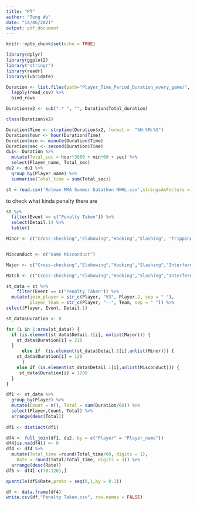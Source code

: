 ```yaml
---
title: "PT"
author: "Tong Wu"
date: "14/06/2021"
output: pdf_document
---
```


```r
knitr::opts_chunk$set(echo = TRUE)
```

```r
library(dplyr)
library(ggplot2)
library("stringr") 
library(readr)
library(lubridate)
```

```r
Duration <- list.files(path="Player_Time_Period_Duration_every_game/", pattern = "*.csv", full.names = TRUE) %>% 
  lapply(read_csv) %>% 
  bind_rows 

Duration$x2 <- sub(".* ", "", Duration$Total_duration)

class(Duration$x2)

Duration$Time <- strptime(Duration$x2, format =  "%H:%M:%S")
Duration$hour <- hour(Duration$Time)
Duration$min <- minute(Duration$Time)
Duration$sec <- second(Duration$Time)
du1<- Duration %>% 
  mutate(Total_sec = hour*3600 + min*60 + sec) %>% 
  select(Player_name, Total_sec)
du2 <- du1 %>% 
  group_by(Player_name) %>% 
  summarise(Total_time = sum(Total_sec))

```


```r
st = read.csv('Rotman MMA Summer Datathon NWHL.csv',stringsAsFactors = FALSE)
```


to check what kinda penalty there are
```r
st %>%
  filter(Event == c("Penalty Taken")) %>%
  select(Detail.1) %>%
  table()

Minor <- c("Cross-checking","Elobowing","Hooking","Slashing", "Tripping", "Roughing", "Holding","Interference","Unsportsmanlike conduct","High-sticking", "Face-off violation", "Holding the stick","Too many men on the ice","Illegal Check to the Head", "Charging", "Goalkeeper interference")


Misconduct <- c("Game Misconduct")

Major <- c("Cross-checking","Elobowing","Hooking","Slashing","Interference","Charging") 

Match <- c("Cross-checking","Elobowing","Hooking","Slashing","Interference","Charging","Illegal Check to the Head", "High-sticking")
```

```r
st_data = st %>% 
    filter(Event == c("Penalty Taken")) %>% 
  mutate(join_player = str_c(Player, "VS", Player.2, sep = " "),
         player_team = str_c(Player, "--", Team, sep = " ")) %>% 
select(Player, Event, Detail.1)
```



```r
st_data$Duration <- 0

for (i in 1:nrow(st_data)) {
  if (is.element(st_data$Detail.1[i], unlist(Major))) {
    st_data$Duration[i] = 210
  }
      else if  (is.element(st_data$Detail.1[i],unlist(Minor))) {
    st_data$Duration[i] = 120
      }
    else if (is.element(st_data$Detail.1[i],unlist(Misconduct))) {
     st_data$Duration[i] = 1200
  }
}
```

```r
df1 <- st_data %>% 
  group_by(Player) %>% 
  mutate(Count = n(), Total = sum(Duration/60)) %>% 
  select(Player,Count, Total) %>% 
  arrange(desc(Total))
  
df1 <- distinct(df1)
```

```r
df4 <- full_join(df1, du2, by = c("Player" = "Player_name"))
df4[is.na(df4)] <- 0
df4 <- df4 %>% 
  mutate(Total_time =round(Total_time/60, digits = 1),
    Rate = round(Total/Total_time, digits = 3)) %>% 
  arrange(desc(Rate))
df5 <- df4[-c(70:126),]
```


```r
quantile(df5$Rate,probs = seq(0,1,by = 0.1))
```

```r
df <- data.frame(df4)
write.csv(df,"Penalty Taken.csv", row.names = FALSE)
```


